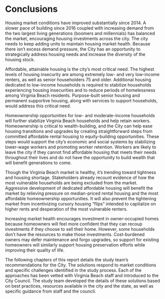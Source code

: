 # Conclusions

Housing market conditions have improved substantially since 2014. A slower pace of building since 2016 coupled with increasing demand from the two largest living generations (boomers and millennials) has balanced the market, encouraging housing investments across the city. The city needs to keep adding units to maintain housing market health. Because there isn’t excess demand pressure, the City has an opportunity to strategically address housing needs and increase the diversity of the housing stock. 

Affordable, attainable housing is the city’s most critical need. The highest levels of housing insecurity are among extremely low- and very low-income renters, as well as senior householders 75 and older. Additional housing dedicated to low-income households is required to stabilize households experiencing housing insecurities and to reduce periods of homelessness among Virginia Beach residents. Purpose-built senior housing and permanent supportive housing, along with services to support households, would address this critical need.

Homeownership opportunities for low- and moderate-income households will further stabilize Virginia Beach households and help retain workers. Homeownership is critical to wealth-building, and the City can help ease housing transitions and upgrades by creating straightforward steps from committed affordable rental housing to equity-building opportunities. These steps would support the city’s economic and social systems by stabilizing lower-wage workers and promoting worker retention. Workers are likely to leave the city if they cannot find affordable housing that meets their needs throughout their lives and do not have the opportunity to build wealth that will benefit generations to come. 

Though the Virginia Beach market is healthy, it’s trending toward tightness and housing shortage. Stakeholders already recount evidence of how the most vulnerable households are being excluded from the market. Aggressive development of dedicated affordable housing will benefit the market by relieving pressure on median-priced rental housing and the most affordable homeownership opportunities. It will also prevent the tightening market from incentivizing cursory housing “flips” intended to capitalize on higher rents and desperation of the most vulnerable renters. 

Increasing market health encourages investment in owner-occupied homes because homeowners will feel more confident that they can recoup investments if they choose to sell their home. However, some households don’t have the resources to make those investments. Cost-burdened owners may defer maintenance and forgo upgrades, so support for existing homeowners will similarly support housing preservation efforts while improving their quality of life.

The following chapters of this report details the study team’s recommendations for the City. The solutions respond to market conditions and specific challenges identified in the study process. Each of the approaches has been vetted with Virginia Beach staff and introduced to the City Council. The study team developed the details of these solutions based on best practices, resources available in the city and the state, as well as specific guidance from staff and the council.

